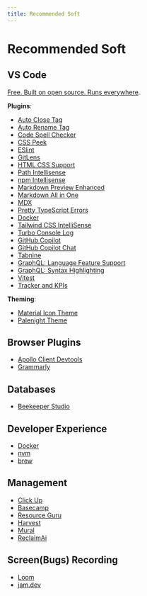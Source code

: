 ```yaml
---
title: Recommended Soft
---
```


# Recommended Soft

## VS Code

[Free. Built on open source. Runs everywhere](https://code.visualstudio.com/).

**Plugins**:

- [Auto Close Tag](https://github.com/formulahendry/vscode-auto-close-tag)
- [Auto Rename Tag](https://github.com/formulahendry/vscode-auto-rename-tag)
- [Code Spell Checker](https://github.com/streetsidesoftware/vscode-spell-checker)
- [CSS Peek](https://github.com/pranaygp/vscode-css-peek)
- [ESlint](https://github.com/Microsoft/vscode-eslint)
- [GitLens](https://github.com/gitkraken/vscode-gitlens)
- [HTML CSS Support](https://github.com/ecmel/vscode-html-css)
- [Path Intellisense](https://github.com/ChristianKohler/PathIntellisense)
- [npm Intellisense](https://github.com/ChristianKohler/NpmIntellisense)
- [Markdown Preview Enhanced](https://github.com/shd101wyy/vscode-markdown-preview-enhanced)
- [Markdown All in One](https://github.com/yzhang-gh/vscode-markdown)
- [MDX](https://marketplace.visualstudio.com/items?itemName=unifiedjs.vscode-mdx)
- [Pretty TypeScript Errors](https://github.com/yoavbls/pretty-ts-errors)
- [Docker](https://code.visualstudio.com/docs/containers/overview)
- [Tailwind CSS IntelliSense](https://marketplace.visualstudio.com/items?itemName=bradlc.vscode-tailwindcss)
- [Turbo Console Log](https://marketplace.visualstudio.com/items?itemName=ChakrounAnas.turbo-console-log)
- [GitHub Copilot](https://marketplace.visualstudio.com/items?itemName=GitHub.copilot)
- [GitHub Copilot Chat](https://marketplace.visualstudio.com/items?itemName=GitHub.copilot-chat)
- [Tabnine](https://www.tabnine.com)
- [GraphQL: Language Feature Support](https://marketplace.visualstudio.com/items?itemName=GraphQL.vscode-graphql)
- [GraphQL: Syntax Highlighting](https://marketplace.visualstudio.com/items?itemName=GraphQL.vscode-graphql-syntax)
- [Vitest](https://github.com/vitest-dev/vscode)
- [Tracker and KPIs](https://www.software.com)

**Theming**:

- [Material Icon Theme](https://github.com/PKief/vscode-material-icon-theme)
- [Palenight Theme](https://github.com/whizkydee/vscode-palenight-theme)

## Browser Plugins

- [Apollo Client Devtools](https://chrome.google.com/webstore/detail/apollo-client-developer-t/jdkknkkbebbapilgoeccciglkfbmbnfm)
- [Grammarly](https://www.google.com/aclk?sa=l&ai=DChcSEwim992Q8aaDAxVwlYMHHd9WA-IYABAAGgJlZg&ase=2&gclid=CjwKCAiAp5qsBhAPEiwAP0qeJv2s6QRo5ZyhIgAbWmGoXDFU-3pLzTZ6N5QWNa7GOAFnglSxv9B0EBoCGcQQAvD_BwE&sig=AOD64_1XYVnrFelh-p8UfxrsQXAuwDwPPA&q&nis=4&adurl&ved=2ahUKEwi399aQ8aaDAxX6Q_EDHZ9-Ac0Q0Qx6BAgFEAE)

## Databases

- [Beekeeper Studio](https://www.beekeeperstudio.io/)

## Developer Experience

- [Docker](https://www.docker.com/)
- [nvm](https://github.com/nvm-sh/nvm)
- [brew](https://brew.sh/)

## Management

- [Click Up](https://clickup.com/?utm_source=google&utm_medium=cpc&utm_campaign=gs_cpc_em_nnc_brand_trial_all-devices_troas_lp_x_all-departments_x_brand&utm_content=all-countries_kw-target_text_all-industries_all-features_all-use-cases_clickup_exact&utm_term=e_clickup&utm_creative=651395810831_BrandChampion-03072023_rsa&utm_custom1=&utm_custom2=&gad_source=1&gclid=CjwKCAiAp5qsBhAPEiwAP0qeJtfN_G9udOSwSQ9yAK-eaEQeJ_wINTEc4yqb0OHaV6UJptnHVgBmVBoCjxYQAvD_BwE)
- [Basecamp](https://basecamp.com/)
- [Resource Guru](https://resourceguruapp.com/)
- [Harvest](https://www.getharvest.com/)
- [Mural](https://www.mural.co/)
- [ReclaimAi](https://reclaim.ai/)

## Screen(Bugs) Recording

- [Loom](https://www.loom.com/)
- [jam.dev](https://jam.dev/)
